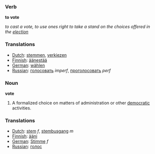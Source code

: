 === Verb ===

'''to vote'''

''to cast a vote, to use ones right to take a stand on the choices offered in the [[election]]''

=== Translations ===
*[[Dutch]]: [[stemmen]], [[verkiezen]]
*[[Finnish]]: [[äänestää]]
*[[German]]: [[wählen]]
*[[Russian]]: [[голосовать]] ''imperf'', [[проголосовать]] ''perf''

=== Noun ===

'''vote'''

#A formalized choice on matters of administration or other [[democratic]] activities.

=== Translations ===
*[[Dutch]]: [[stem]] ''f'', [[stembusgang]] ''m''
*[[Finnish]]: [[ääni]]
*[[German]]: [[Stimme]] ''f''
*[[Russian]]: [[голос]]